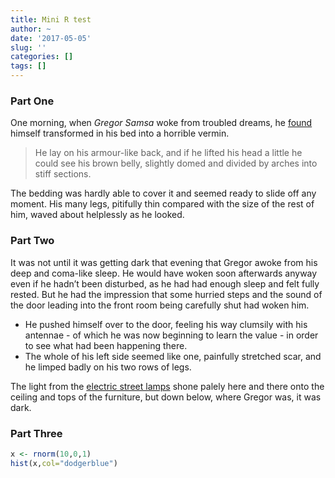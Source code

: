 ```yaml
---
title: Mini R test
author: ~
date: '2017-05-05'
slug: ''
categories: []
tags: []
---
```



### Part One

One morning, when *Gregor Samsa* woke from troubled dreams, he [found](./) himself transformed in his bed into a horrible vermin. 

> He lay on his armour-like back, and if he lifted his head a little he could see his brown belly, slightly domed and divided by arches into stiff sections. 

The bedding was hardly able to cover it and seemed ready to slide off any moment. His many legs, pitifully thin compared with the size of the rest of him, waved about helplessly as he looked.

### Part Two

It was not until it was getting dark that evening that Gregor awoke from his deep and coma-like sleep. He would have woken soon afterwards anyway even if he hadn't been disturbed, as he had had enough sleep and felt fully rested. But he had the impression that some hurried steps and the sound of the door leading into the front room being carefully shut had woken him. 

* He pushed himself over to the door, feeling his way clumsily with his antennae - of which he was now beginning to learn the value - in order to see what had been happening there. 
* The whole of his left side seemed like one, painfully stretched scar, and he limped badly on his two rows of legs. 

The light from the [electric street lamps](https://en.wikipedia.org/wiki/Street_light) shone palely here and there onto the ceiling and tops of the furniture, but down below, where Gregor was, it was dark. 

### Part Three
```r
x <- rnorm(10,0,1)
hist(x,col="dodgerblue")
```

